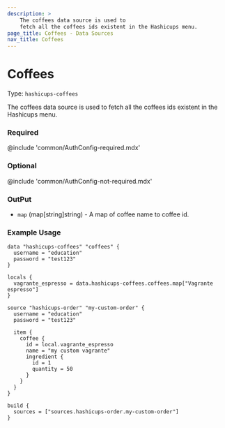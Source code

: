 ```yaml
---
description: >
    The coffees data source is used to
    fetch all the coffees ids existent in the Hashicups menu.
page_title: Coffees - Data Sources
nav_title: Coffees
---
```


# Coffees

Type: `hashicups-coffees`

The coffees data source is used to fetch all the coffees ids existent in the Hashicups menu.

### Required

@include 'common/AuthConfig-required.mdx'

### Optional

@include 'common/AuthConfig-not-required.mdx'

### OutPut

- `map` (map[string]string) - A map of coffee name to coffee id.

### Example Usage


```hcl
data "hashicups-coffees" "coffees" {
  username = "education"
  password = "test123"
}

locals {
  vagrante_espresso = data.hashicups-coffees.coffees.map["Vagrante espresso"]
}

source "hashicups-order" "my-custom-order" {
  username = "education"
  password = "test123"

  item {
    coffee {
      id = local.vagrante_espresso
      name = "my custom vagrante"
      ingredient {
        id = 1
        quantity = 50
      }
    }
  }
}

build {
  sources = ["sources.hashicups-order.my-custom-order"]
}
```


